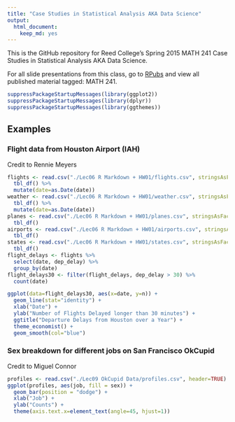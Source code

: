 ```yaml
---
title: "Case Studies in Statistical Analysis AKA Data Science"
output:
  html_document:
    keep_md: yes
---
```


This is the GitHub repository for Reed College's Spring 2015 MATH 241 Case Studies in Statistical Analysis AKA Data Science.  

For all slide presentations from this class, go to [RPubs](http://rpubs.com/rudeboybert/) and view all published material tagged: MATH 241.


```r
suppressPackageStartupMessages(library(ggplot2))
suppressPackageStartupMessages(library(dplyr))
suppressPackageStartupMessages(library(ggthemes))
```
                               


## Examples

### Flight data from Houston Airport (IAH)

Credit to Rennie Meyers

```r
flights <- read.csv("./Lec06 R Markdown + HW01/flights.csv", stringsAsFactors = FALSE) %>%
  tbl_df() %>%
  mutate(date=as.Date(date))
weather <- read.csv("./Lec06 R Markdown + HW01/weather.csv", stringsAsFactors = FALSE) %>%
  tbl_df() %>%
  mutate(date=as.Date(date))
planes <- read.csv("./Lec06 R Markdown + HW01/planes.csv", stringsAsFactors = FALSE) %>% 
  tbl_df()
airports <- read.csv("./Lec06 R Markdown + HW01/airports.csv", stringsAsFactors = FALSE) %>% 
  tbl_df()
states <- read.csv("./Lec06 R Markdown + HW01/states.csv", stringsAsFactors = FALSE) %>%
  tbl_df()
flight_delays <- flights %>% 
  select(date, dep_delay) %>%
  group_by(date)
flight_delays30 <- filter(flight_delays, dep_delay > 30) %>%
  count(date)

ggplot(data=flight_delays30, aes(x=date, y=n)) + 
  geom_line(stat="identity") +
  xlab("Date") + 
  ylab("Number of Flights Delayed longer than 30 minutes") +
  ggtitle("Departure Delays from Houston over a Year") +
  theme_economist() +
  geom_smooth(col="blue")
```

### Sex breakdown for different jobs on San Francisco OkCupid

Credit to Miguel Connor

```r
profiles <- read.csv("./Lec09 OkCupid Data/profiles.csv", header=TRUE) %>% tbl_df()
ggplot(profiles, aes(job, fill = sex)) + 
  geom_bar(position = "dodge") + 
  xlab("Job") +
  ylab("Counts") +
  theme(axis.text.x=element_text(angle=45, hjust=1)) 
```
